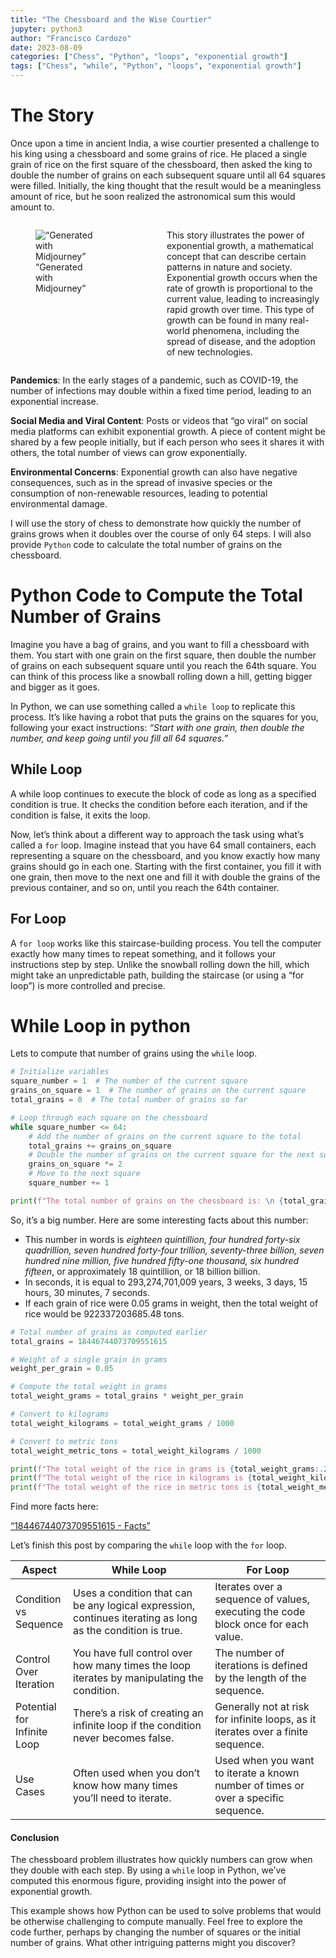 ```yaml
---
title: "The Chessboard and the Wise Courtier"
jupyter: python3
author: "Francisco Cardozo"
date: 2023-08-09
categories: ["Chess", "Python", "loops", "exponential growth"]
tags: ["Chess", "while", "Python", "loops", "exponential growth"]
---
```


# The Story

Once upon a time in ancient India, a wise courtier presented a challenge to his king using a chessboard and some grains of rice. He placed a single grain of rice on the first square of the chessboard, then asked the king to double the number of grains on each subsequent square until all 64 squares were filled. Initially, the king thought that the result would be a meaningless amount of rice, but he soon realized the astronomical sum this would amount to.

::: columns
::: {.column width="40%"}
!["Generated with Midjourney"](img/img.png)
:::

::: {.column width="5%"}

:::
::: {.column width="55%"}


This story illustrates the power of exponential growth, a mathematical concept that can describe certain patterns in nature and society. Exponential growth occurs when the rate of growth is proportional to the current value, leading to increasingly rapid growth over time. This type of growth can be found in many real-world phenomena, including the spread of disease, and the adoption of new technologies.

:::
:::


::: {.callout-note}

**Pandemics**: In the early stages of a pandemic, such as COVID-19, the number of infections may double within a fixed time period, leading to an exponential increase.

**Social Media and Viral Content**: Posts or videos that "go viral" on social media platforms can exhibit exponential growth. A piece of content might be shared by a few people initially, but if each person who sees it shares it with others, the total number of views can grow exponentially.

**Environmental Concerns**: Exponential growth can also have negative consequences, such as in the spread of invasive species or the consumption of non-renewable resources, leading to potential environmental damage.

:::

I will use the story of chess to demonstrate how quickly the number of grains grows when it doubles over the course of only 64 steps. I will also provide `Python` code to calculate the total number of grains on the chessboard.

# Python Code to Compute the Total Number of Grains

Imagine you have a bag of grains, and you want to fill a chessboard with them. You start with one grain on the first square, then double the number of grains on each subsequent square until you reach the 64th square. You can think of this process like a snowball rolling down a hill, getting bigger and bigger as it goes.

In Python, we can use something called a `while loop` to replicate this process. It's like having a robot that puts the grains on the squares for you, following your exact instructions: *"Start with one grain, then double the number, and keep going until you fill all 64 squares."*

::: {.callout-caution}
## While Loop
A while loop continues to execute the block of code as long as a specified condition is true. It checks the condition before each iteration, and if the condition is false, it exits the loop. 
:::

Now, let's think about a different way to approach the task using what's called a `for` loop. Imagine instead that you have 64 small containers, each representing a square on the chessboard, and you know exactly how many grains should go in each one. Starting with the first container, you fill it with one grain, then move to the next one and fill it with double the grains of the previous container, and so on, until you reach the 64th container.

::: {.callout-caution}
## For Loop
A `for loop` works like this staircase-building process. You tell the computer exactly how many times to repeat something, and it follows your instructions step by step. Unlike the snowball rolling down the hill, which might take an unpredictable path, building the staircase (or using a "for loop") is more controlled and precise.
:::

# While Loop in python

Lets to compute that number of grains using the `while` loop.

```python
# Initialize variables
square_number = 1  # The number of the current square
grains_on_square = 1  # The number of grains on the current square
total_grains = 0  # The total number of grains so far

# Loop through each square on the chessboard
while square_number <= 64:
    # Add the number of grains on the current square to the total
    total_grains += grains_on_square
    # Double the number of grains on the current square for the next square
    grains_on_square *= 2
    # Move to the next square
    square_number += 1

print(f"The total number of grains on the chessboard is: \n {total_grains:,}")
```

So, it's a big number. Here are some interesting facts about this number:

::: {.callout-note}

* This number in words is *eighteen quintillion, four hundred forty-six quadrillion, seven hundred forty-four trillion, seventy-three billion, seven hundred nine million, five hundred fifty-one thousand, six hundred fifteen*, or approximately 18 quintillion, or 18 billion billion.
* In seconds, it is equal to 293,274,701,009 years, 3 weeks, 3 days, 15 hours, 30 minutes, 7 seconds.
* If each grain of rice were 0.05 grams in weight, then the total weight of rice would be 922337203685.48 tons.

:::

```python
# Total number of grains as computed earlier
total_grains = 18446744073709551615

# Weight of a single grain in grams
weight_per_grain = 0.05

# Compute the total weight in grams
total_weight_grams = total_grains * weight_per_grain

# Convert to kilograms
total_weight_kilograms = total_weight_grams / 1000

# Convert to metric tons
total_weight_metric_tons = total_weight_kilograms / 1000

print(f"The total weight of the rice in grams is {total_weight_grams:.2f} grams")
print(f"The total weight of the rice in kilograms is {total_weight_kilograms:.2f} kilograms")
print(f"The total weight of the rice in metric tons is {total_weight_metric_tons:.2f} metric tons")
```

::: {.callout-tip title="Tip with Title"}

Find more facts here:

["18446744073709551615 - Facts"]("https://numbermatics.com/n/18446744073709551615/?utm_source=shared"){target="_blank"}

:::

Let's finish this post by comparing the `while` loop with the `for` loop.


| Aspect                     | While Loop                                                                                                  | For Loop                                                                               |
|----------------------------|------------------------------------------------------------------------------------------------------------|----------------------------------------------------------------------------------------|
| Condition vs Sequence      | Uses a condition that can be any logical expression, continues iterating as long as the condition is true. | Iterates over a sequence of values, executing the code block once for each value.     |
| Control Over Iteration     | You have full control over how many times the loop iterates by manipulating the condition.                 | The number of iterations is defined by the length of the sequence.                     |
| Potential for Infinite Loop| There's a risk of creating an infinite loop if the condition never becomes false.                          | Generally not at risk for infinite loops, as it iterates over a finite sequence.       |
| Use Cases                  | Often used when you don't know how many times you'll need to iterate.                                      | Used when you want to iterate a known number of times or over a specific sequence.     |



#### Conclusion

The chessboard problem illustrates how quickly numbers can grow when they double with each step. By using a `while` loop in Python, we've computed this enormous figure, providing insight into the power of exponential growth.

This example shows how Python can be used to solve problems that would be otherwise challenging to compute manually. Feel free to explore the code further, perhaps by changing the number of squares or the initial number of grains. What other intriguing patterns might you discover? 


